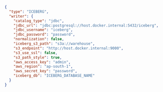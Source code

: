 ```json title="destination.json"
{
  "type": "ICEBERG",
  "writer": {
    "catalog_type": "jdbc",
    "jdbc_url": "jdbc:postgresql://host.docker.internal:5432/iceberg",
    "jdbc_username": "iceberg",
    "jdbc_password": "password",
    "normalization": false,
    "iceberg_s3_path": "s3a://warehouse",
    "s3_endpoint": "http://host.docker.internal:9000",
    "s3_use_ssl": false,
    "s3_path_style": true,
    "aws_access_key": "admin",
    "aws_region": "ap-south-1",
    "aws_secret_key": "password",
    "iceberg_db": "ICEBERG_DATABASE_NAME"
  }
}
```